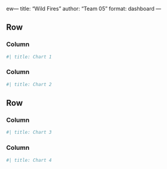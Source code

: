 ew---
title: "Wild Fires"
author: "Team 05"
format: dashboard
---

## Row {height=50%}

### Column {.tabset}

```python
#| title: Chart 1
```

### Column {.tabset}

```python
#| title: Chart 2
```

## Row {height=50%}

### Column {.tabset}

```python
#| title: Chart 3
```

### Column {.tabset}

```python
#| title: Chart 4
```

